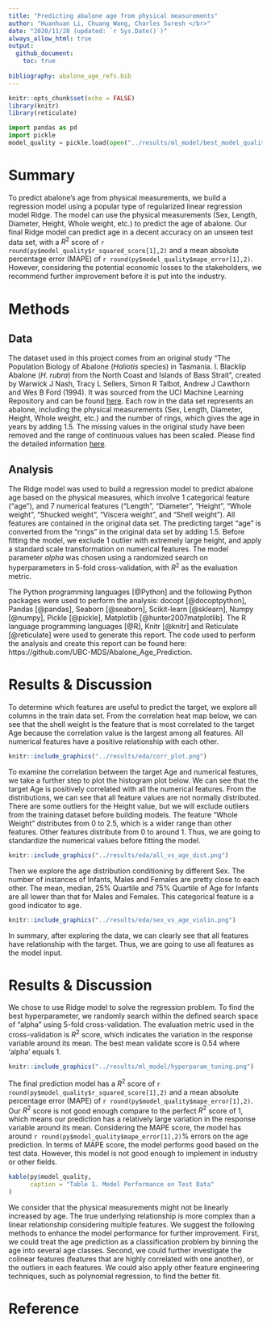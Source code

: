 ```yaml
---
title: "Predicting abalone age from physical measurements"
author: "Huanhuan Li, Chuang Wang, Charles Suresh </br>"
date: "2020/11/28 (updated: `r Sys.Date()`)"
always_allow_html: true
output: 
  github_document:
    toc: true
   
bibliography: abalone_age_refs.bib
---
```


```r
knitr::opts_chunk$set(echo = FALSE)
library(knitr)
library(reticulate)
```

```python
import pandas as pd
import pickle
model_quality = pickle.load(open("../results/ml_model/best_model_quality.sav", "rb"))
```

# Summary

To predict abalone's age from physical measurements, we build a regression model using a popular type of regularized linear regression model Ridge. The model can use the physical measurements (Sex, Length, Diameter, Height, Whole weight, etc.) to predict the age of abalone. Our final Ridge model can predict age in a decent accuracy on an unseen test data set, with a $R^2$ score of `r round(py$model_quality$r_squared_score[1],2)` and a mean absolute percentage error (MAPE) of `r round(py$model_quality$mape_error[1],2)`.
However, considering the potential economic losses to the stakeholders, we recommend further improvement before it is put into the industry.

# Methods

## Data
The dataset used in this project comes from an original study "The Population Biology of Abalone (_Haliotis_ species) in Tasmania. I. Blacklip Abalone (_H. rubra_) from the North Coast and Islands of Bass Strait", created by Warwick J Nash, Tracy L Sellers, Simon R Talbot, Andrew J Cawthorn and Wes B Ford (1994). It was sourced from the UCI Machine Learning Repository and can be found [here](http://archive.ics.uci.edu/ml/machine-learning-databases/abalone/). Each row in the data set represents an abalone, including the physical measurements (Sex, Length, Diameter, Height, Whole weight, etc.) and the number of rings, which gives the age in years by adding 1.5. The missing values in the original study have been removed and the range of continuous values has been scaled. Please find the detailed information [here](http://archive.ics.uci.edu/ml/datasets/Abalone?pagewanted=all).


## Analysis
The Ridge model was used to build a regression model to predict abalone age based on the physical measures, which involve 1 categorical feature ("age"), and 7 numerical features ("Length", "Diameter", "Height", "Whole weight", "Shucked weight", "Viscera weight", and "Shell weight"). All features are contained in the original data set. The predicting target "age" is converted from the "rings" in the original data set by adding 1.5. Before fitting the model, we exclude 1 outlier with extremely large height, and apply a standard scale transformation on numerical features. The model parameter $alpha$ was chosen using a randomized search on hyperparameters in 5-fold cross-validation, with $R^2$ as the evaluation metric.


The Python programming languages [@Python] and the following Python packages were used to perform the analysis: docopt [@docoptpython], Pandas [@pandas], Seaborn [@seaborn], Scikit-learn [@sklearn], Numpy [@numpy], Pickle [@pickle], Matplotlib [@hunter2007matplotlib]. The R language programming languages [@R], Knitr [@knitr] and Reticulate [@reticulate] were used to generate this report. The code used to perform the analysis and create this report can be found here: https://github.com/UBC-MDS/Abalone_Age_Prediction.

# Results & Discussion

To determine which features are useful to predict the target, we explore all columns in the train data set. From the correlation heat map below, we can see that the shell weight is the feature that is most correlated to the target Age because the correlation value is the largest among all features. All numerical features have a positive relationship with each other.

```r
knitr::include_graphics("../results/eda/corr_plot.png")
```


To examine the correlation between the target Age and numerical features, we take a further step to plot the histogram plot below. We can see that the target Age is positively correlated with all the numerical features. From the distributions, we can see that all feature values are not normally distributed. There are some outliers for the Height value, but we will exclude outliers from the training dataset before building models. The feature "Whole Weight" distributes from 0 to 2.5, which is a wider range than other features. Other features distribute from 0 to around 1. Thus, we are going to standardize the numerical values before fitting the model.

```r
knitr::include_graphics("../results/eda/all_vs_age_dist.png")
```

Then we explore the age distribution conditioning by different Sex. The number of instances of Infants, Males and Females are pretty close to each other. The mean, median, 25% Quartile and 75% Quartile of Age for Infants are all lower than that for Males and Females. This categorical feature is a good indicator to age.

```r
knitr::include_graphics("../results/eda/sex_vs_age_violin.png")
```

In summary, after exploring the data, we can clearly see that all features have relationship with the target. Thus, we are going to use all features as the model input. 


# Results & Discussion


We chose to use Ridge model to solve the regression problem. To find the best hyperparameter, we randomly search within the defined search space of "alpha" using 5-fold cross-validation. The evaluation metric used in the cross-validation is $R^2$ score, which indicates the variation in the response variable around its mean. The best mean validate score is 0.54 where 'alpha' equals 1. 

```r
knitr::include_graphics("../results/ml_model/hyperparam_tuning.png")
```
The final prediction model has a $R^2$ score of `r round(py$model_quality$r_squared_score[1],2)` and a mean absolute percentage error (MAPE) of `r round(py$model_quality$mape_error[1],2)`. Our $R^2$ score is not good enough compare to the perfect $R^2$ score of 1, which means our prediction has a relatively large variation in the response variable around its mean. Considering the MAPE score, the model has around `r round(py$model_quality$mape_error[1],2)`% errors on the age prediction. In terms of MAPE score, the model performs good based on the test data. However, this model is not good enough to implement in industry or other fields.

```R
kable(py$model_quality, 
      caption = "Table 1. Model Performance on Test Data"
) 
```

We consider that the physical measurements might not be linearly increased by age. The true underlying relationship is more complex than a linear relationship considering multiple features. We suggest the following methods to enhance the model performance for further improvement. First, we could treat the age prediction as a classification problem by binning the age into several age classes. Second, we could further investigate the colinear features (features that are highly correlated with one another), or the outliers in each features. We could also apply other feature engineering techniques, such as polynomial regression, to find the better fit.

# Reference



